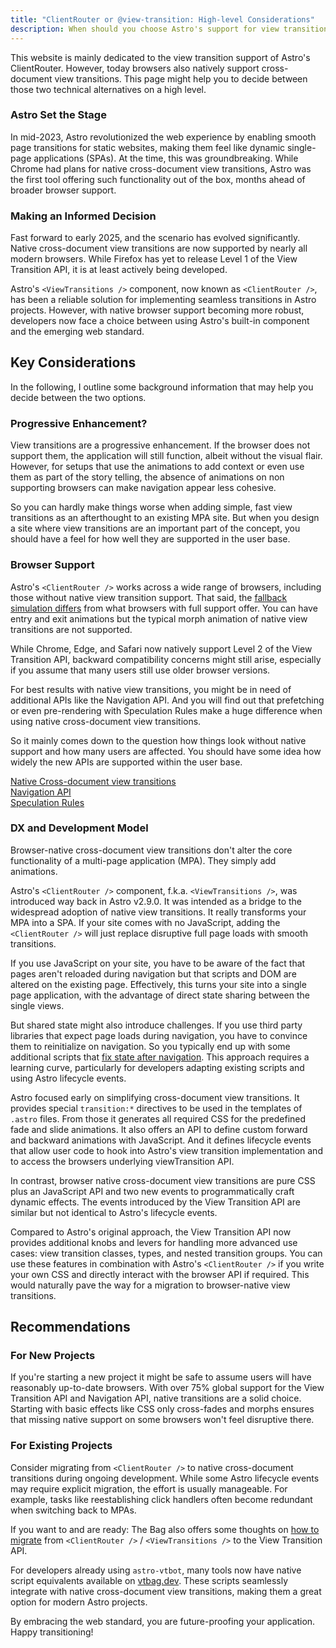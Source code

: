 ```yaml
---
title: "ClientRouter or @view-transition: High-level Considerations"
description: When should you choose Astro's support for view transitions and when should you choose the API for view transitions?
---
```


This website is mainly dedicated to the view transition support	of Astro's ClientRouter. However, today browsers also natively support cross-document view transitions. This page might help you to decide between those two technical alternatives on a high level.

### Astro Set the Stage

In mid-2023, Astro revolutionized the web experience by enabling smooth page transitions for static websites, making them feel like dynamic single-page applications (SPAs). At the time, this was groundbreaking. While Chrome had plans for native cross-document view transitions, Astro was the first tool offering such functionality out of the box, months ahead of broader browser support.

### Making an Informed Decision

Fast forward to early 2025, and the scenario has evolved significantly. Native cross-document view transitions are now supported by nearly all modern browsers. While Firefox has yet to release Level 1 of the View Transition API, it is at least actively being developed.


Astro's `<ViewTransitions />` component, now known as `<ClientRouter />`, has been a reliable solution for implementing seamless transitions in Astro projects. However, with native browser support becoming more robust, developers now face a choice between using Astro's built-in component and the emerging web standard.



## Key Considerations

In the following, I outline some background information that may help you decide between the two options.

### Progressive Enhancement?
View transitions are a progressive enhancement. If the browser does not support them, the application will still function, albeit without the visual flair. However, for setups that use the animations to add context or even use them as part of the story telling, the absence of animations on non supporting browsers can make navigation appear less cohesive.

So you can hardly make things worse when adding simple, fast view transitions as an afterthought to an existing MPA site.
But when you design a site where view transitions  are an important part of the concept, you should have a feel for how well they are supported in the user base.


### Browser Support
Astro's `<ClientRouter />` works across a wide range of browsers, including those without native view transition support. That said, the [fallback simulation differs](/jotter/astro/differences/) from what browsers with full support offer. You can have entry and exit animations but the typical morph animation of native view transitions are not supported.

While Chrome, Edge, and Safari now natively support Level 2 of the View Transition API, backward compatibility concerns might still arise, especially if you assume that many users still use older browser versions.

For best results with native view transitions, you might be in need of additional APIs like the Navigation API. And you will find out that prefetching or even pre-rendering with Speculation Rules make a huge difference when using native cross-document view transitions.

So it mainly comes down to the question how things look without native support and how many users are affected. You should have some idea how widely the new APIs are supported within the user base.

[Native Cross-document view transitions](https://caniuse.com/mdn-css_at-rules_view-transition)\
[Navigation API](https://caniuse.com/mdn-api_navigation)\
[Speculation Rules](https://caniuse.com/mdn-html_elements_script_type_speculationrules_prerender)

### DX and Development Model
Browser-native cross-document view transitions don't alter the core functionality of a multi-page application (MPA). They simply add animations.

Astro's `<ClientRouter />` component, f.k.a. `<ViewTransitions />`, was introduced way back in Astro v2.9.0. It was intended as a bridge to the widespread adoption of native view transitions. It really transforms your MPA into a SPA. If your site comes with no JavaScript, adding the `<ClientRouter />` will just replace disruptive full page loads with smooth transitions.

If you use JavaScript on your site, you have to be aware of the fact that pages aren't reloaded during navigation but that scripts and DOM are altered on the existing page. Effectively, this turns your site into a single page application, with the advantage of direct state sharing between the single views.

 But shared state might also introduce challenges. If you use third party libraries that expect page loads during navigation, you have to convince them to reinitialize on navigation. So you typically end up with some additional scripts that [fix state after navigation](/jotter/astro/scripts/). This approach requires a learning curve, particularly for developers adapting existing scripts and using Astro lifecycle events.

Astro focused early on simplifying cross-document view transitions. It provides special `transition:*` directives to be used in the templates of `.astro` files. From those it generates all required CSS for the predefined fade and slide animations. It also offers an API to define custom forward and backward animations with JavaScript. And it defines lifecycle events that allow user code to hook into Astro's view transition implementation and to access the browsers underlying viewTransition API.

In contrast, browser native cross-document view transitions are pure CSS plus an JavaScript API and two new events to programmatically craft dynamic effects. The events introduced by the View Transition API are similar but not identical to Astro's lifecycle events.

Compared to Astro's original approach, the View Transition API now provides additional knobs and levers for handling more advanced use cases: view transition classes, types, and nested transition groups. You can use these features in combination with Astro's `<ClientRouter />` if you write your own CSS and directly interact with the browser API if required. This would naturally pave the way for a migration to browser-native view transitions.

## Recommendations

### For New Projects
If you're starting a new project it might be safe to assume users will have reasonably up-to-date browsers. With over 75% global support for the View Transition API and Navigation API, native transitions are a solid choice. Starting with basic effects like CSS only cross-fades and morphs ensures that missing native support on some browsers won't feel disruptive there.

### For Existing Projects
Consider migrating from `<ClientRouter />` to native cross-document transitions during ongoing development. While some Astro lifecycle events may require explicit migration, the effort is usually manageable. For example, tasks like reestablishing click handlers often become redundant when switching back to MPAs.

If you want to and are ready: The Bag also offers some thoughts on [how to migrate](/jotter/migrate/) from `<ClientRouter />` / `<ViewTransitions />` to the View Transition API.

For developers already using `astro-vtbot`, many tools now have native script equivalents available on [vtbag.dev](https://vtbag.dev). These scripts seamlessly integrate with native cross-document view transitions, making them a great option for modern Astro projects.

By embracing the web standard, you are future-proofing your application.\
Happy transitioning!
